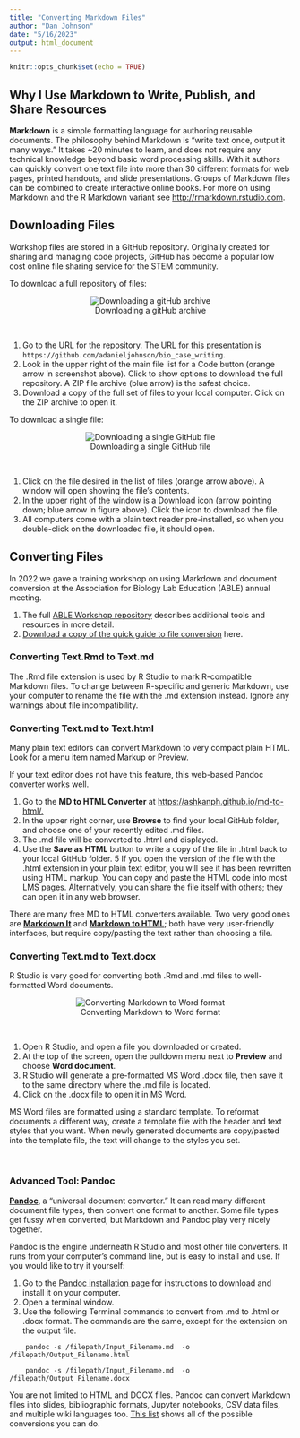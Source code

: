 ```yaml
---
title: "Converting Markdown Files"
author: "Dan Johnson"
date: "5/16/2023"
output: html_document
---
```


```r
knitr::opts_chunk$set(echo = TRUE)
```


## Why I Use Markdown to Write, Publish, and Share Resources

**Markdown** is a simple formatting language for authoring reusable documents. The philosophy behind Markdown is "write text once, output it many ways." It takes \~20 minutes to learn, and does not require any technical knowledge beyond basic word processing skills. With it authors can quickly convert one text file into more than 30 different formats for web pages, printed handouts, and slide presentations. Groups of Markdown files can be combined to create interactive online books. For more on using Markdown and the R Markdown variant see [http://rmarkdown.rstudio.com](http://rmarkdown.rstudio.com).

## Downloading Files

Workshop files are stored in a GitHub repository. Originally created for sharing and managing code projects, GitHub has become a popular low cost online file sharing service for the STEM community.

To download a full repository of files:

<center>![Downloading a gitHub archive](https://github.com/adanieljohnson/bio_case_writing/blob/main/siteimages/File_access.png?raw=true)</center>

<br>

1.  Go to the URL for the repository. The [URL for this presentation](https://github.com/adanieljohnson/bio_case_writing) is `https://github.com/adanieljohnson/bio_case_writing`.
2.  Look in the upper right of the main file list for a Code button (orange arrow in screenshot above). Click to show options to download the full repository. A ZIP file archive (blue arrow) is the safest choice.
3.  Download a copy of the full set of files to your local computer. Click on the ZIP archive to open it.

To download a single file:

<center>![Downloading a single GitHub file](https://github.com/adanieljohnson/bio_case_writing/blob/main/siteimages/Single_file.png?raw=true)</center>

<br>

1.  Click on the file desired in the list of files (orange arrow above). A window will open showing the file's contents.
2.  In the upper right of the window is a Download icon (arrow pointing down; blue arrow in figure above). Click the icon to download the file.
3.  All computers come with a plain text reader pre-installed, so when you double-click on the downloaded file, it should open.

## Converting Files

In 2022 we gave a training workshop on using Markdown and document conversion at the Association for Biology Lab Education (ABLE) annual meeting.

1.  The full [ABLE Workshop repository](https://github.com/adanieljohnson/ABLE_2022_Workshop) describes additional tools and resources in more detail.
2.  [Download a copy of the quick guide to file conversion]() here.

### Converting Text.Rmd to Text.md

The .Rmd file extension is used by R Studio to mark R-compatible Markdown files. To change between R-specific and generic Markdown, use your computer to rename the file with the .md extension instead. Ignore any warnings about file incompatibility.

### Converting Text.md to Text.html

Many plain text editors can convert Markdown to very compact plain HTML. Look for a menu item named Markup or Preview.

If your text editor does not have this feature, this web-based Pandoc converter works well.

1.  Go to the **MD to HTML Converter** at [https://ashkanph.github.io/md-to-html/.](https://ashkanph.github.io/md-to-html/)
2.  In the upper right corner, use **Browse** to find your local GitHub folder, and choose one of your recently edited .md files.
3.  The .md file will be converted to .html and displayed.
4.  Use the **Save as HTML** button to write a copy of the file in .html back to your local GitHub folder. 5 If you open the version of the file with the .html extension in your plain text editor, you will see it has been rewritten using HTML markup. You can copy and paste the HTML code into most LMS pages. Alternatively, you can share the file itself with others; they can open it in any web browser.

There are many free MD to HTML converters available. Two very good ones are [**Markdown It**](https://markdown-it.github.io/) and [**Markdown to HTML**](https://markdowntohtml.com/); both have very user-friendly interfaces, but require copy/pasting the text rather than choosing a file.

### Converting Text.md to Text.docx

R Studio is very good for converting both .Rmd and .md files to well-formatted Word documents.

<center>![Converting Markdown to Word format](https://github.com/adanieljohnson/ABLE_2022_Workshop/blob/main/images/Preview-Word-ABLE.png?raw=true)</center>

<br>

1.  Open R Studio, and open a file you downloaded or created.
2.  At the top of the screen, open the pulldown menu next to **Preview** and choose **Word document**.
3.  R Studio will generate a pre-formatted MS Word .docx file, then save it to the same directory where the .md file is located.
4.  Click on the .docx file to open it in MS Word.

MS Word files are formatted using a standard template. To reformat documents a different way, create a template file with the header and text styles that you want. When newly generated documents are copy/pasted into the template file, the text will change to the styles you set.

<br>

### Advanced Tool: Pandoc

[**Pandoc**](https://pandoc.org/index.html), a "universal document converter." It can read many different document file types, then convert one format to another. Some file types get fussy when converted, but Markdown and Pandoc play very nicely together.

Pandoc is the engine underneath R Studio and most other file converters. It runs from your computer's command line, but is easy to install and use. If you would like to try it yourself:

1.  Go to the [Pandoc installation page](https://pandoc.org/installing.html) for instructions to download and install it on your computer.
2.  Open a terminal window.
3.  Use the following Terminal commands to convert from .md to .html or .docx format. The commands are the same, except for the extension on the output file.

```{=html}
<!-- -->
```
        pandoc -s /filepath/Input_Filename.md  -o /filepath/Output_Filename.html

        pandoc -s /filepath/Input_Filename.md  -o /filepath/Output_Filename.docx

You are not limited to HTML and DOCX files. Pandoc can convert Markdown files into slides, bibliographic formats, Jupyter notebooks, CSV data files, and multiple wiki languages too. [This list](https://pandoc.org/) shows all of the possible conversions you can do.

